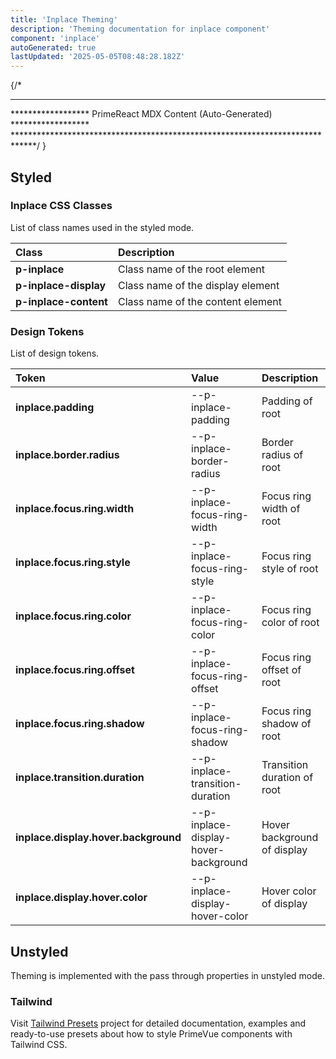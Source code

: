 ```yaml
---
title: 'Inplace Theming'
description: 'Theming documentation for inplace component'
component: 'inplace'
autoGenerated: true
lastUpdated: '2025-05-05T08:48:28.182Z'
---
```


{/* 
****************************************************************************
****************** PrimeReact MDX Content (Auto-Generated) ******************
*****************************************************************************/
}

## Styled
### Inplace CSS Classes

List of class names used in the styled mode.

| Class | Description |
|:------|:------------|
| **p-inplace** | Class name of the root element |
| **p-inplace-display** | Class name of the display element |
| **p-inplace-content** | Class name of the content element |

### Design Tokens

List of design tokens.

| Token | Value | Description |
|:------|:------|:------------|
| **inplace.padding** | --p-inplace-padding | Padding of root |
| **inplace.border.radius** | --p-inplace-border-radius | Border radius of root |
| **inplace.focus.ring.width** | --p-inplace-focus-ring-width | Focus ring width of root |
| **inplace.focus.ring.style** | --p-inplace-focus-ring-style | Focus ring style of root |
| **inplace.focus.ring.color** | --p-inplace-focus-ring-color | Focus ring color of root |
| **inplace.focus.ring.offset** | --p-inplace-focus-ring-offset | Focus ring offset of root |
| **inplace.focus.ring.shadow** | --p-inplace-focus-ring-shadow | Focus ring shadow of root |
| **inplace.transition.duration** | --p-inplace-transition-duration | Transition duration of root |
| **inplace.display.hover.background** | --p-inplace-display-hover-background | Hover background of display |
| **inplace.display.hover.color** | --p-inplace-display-hover-color | Hover color of display |

## Unstyled

Theming is implemented with the pass through properties in unstyled mode.

### Tailwind

Visit [Tailwind Presets](https://github.com/primefaces/primevue-tailwind) project for detailed documentation, examples and ready-to-use presets about how to style PrimeVue components with Tailwind CSS.
